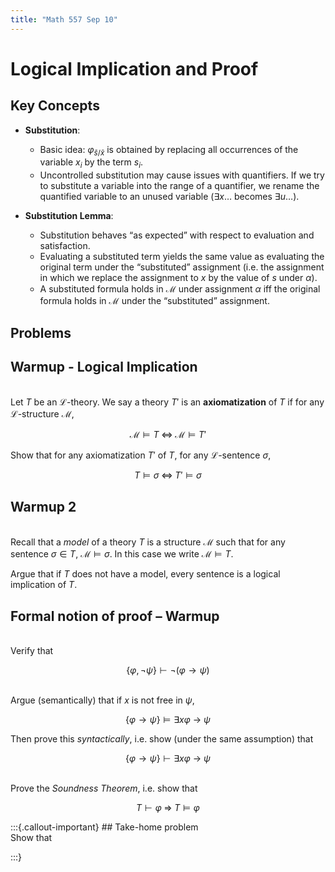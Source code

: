 ```yaml
---
title: "Math 557 Sep 10"
---
```


# Logical Implication and Proof

## Key Concepts

- **Substitution**: 

  - Basic idea: $\varphi_{\bar{s}/\bar{x}}$ is obtained by replacing all occurrences of the variable $x_i$ by the term $s_i$.
  - Uncontrolled substitution may cause issues with quantifiers. If we try to substitute a variable into the range of a quantifier, we rename the quantified variable to an unused variable ($\exists x \dots$ becomes $\exists u \dots$).


- **Substitution Lemma**: 

    - Substitution behaves "as expected" with respect to evaluation and satisfaction.
    - Evaluating a substituted term yields the same value as evaluating the original term under the "substituted" assignment (i.e. the assignment in which we replace the assignment to $x$ by the value of $s$ under $\alpha$).
    - A substituted formula holds in $\mathcal{M}$ under assignment $\alpha$ iff the original formula holds in $\mathcal{M}$ under the "substituted" assignment.




## Problems


::: {#exr-}
## Warmup - Logical Implication
\
Let $T$ be an $\mathcal{L}$-theory. We say a theory $T'$ is an **axiomatization** of $T$ if for any $\mathcal{L}$-structure $\mathcal{M}$,

$$\mathcal{M} \models T \; \iff \; \mathcal{M} \models T'$$

Show that for any axiomatization $T'$ of $T$, for any $\mathcal{L}$-sentence $\sigma$,

$$T \models \sigma \; \iff \; T' \models \sigma$$
:::


::: {#exr-}
## Warmup 2 
\
Recall that a *model* of a theory $T$ is a structure $\mathcal{M}$ such that for any sentence $\sigma \in T$, $\mathcal{M} \models \sigma$. In this case we write $\mathcal{M} \models T$.

Argue that if $T$ does not have a model, every sentence is a logical implication of $T$.
:::


:::{#exr-}
## Formal notion of proof -- Warmup
\
Verify that

$$\{\varphi, \neg \psi\} \vdash \neg(\varphi \to \psi)$$
:::



:::{#exr-}
\
Argue (semantically) that if $x$ is not free in $\psi$,

$$\{\varphi \to \psi\} \models \exists x \varphi \: \to \: \psi$$

Then prove this *syntactically*, i.e. show (under the same assumption) that

$$\{\varphi \to \psi\} \vdash \exists x \varphi \: \to \: \psi$$
:::



:::{#exr-}
\
Prove the *Soundness Theorem*, i.e. show that

$$T \vdash \varphi \; \Rightarrow \; T \models \varphi$$
:::



:::{.callout-important}
## Take-home problem
\
Show that 

\begin{align*}
\{\varphi \to \psi \} & \vdash \exists x \varphi \: \to \: \exists x \psi \\
\{\varphi \to \psi \} & \vdash \forall x \varphi \: \to \: \forall x \psi \\
\end{align*}

:::}


